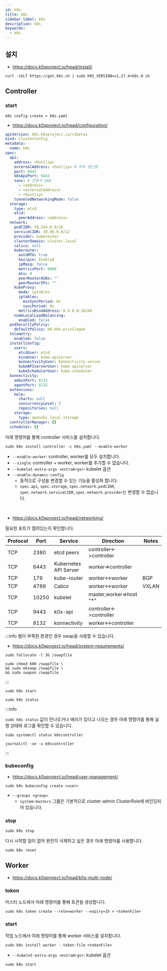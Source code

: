 ```yaml
---
id: k0s
title: k0s
sidebar_label: k0s
description: k0s
keywords:
  - k0s
---
```


## 설치

- https://docs.k0sproject.io/head/install/

```shell
curl -sSLf https://get.k0s.sh | sudo K0S_VERSION=v1.27.4+k0s.0 sh
```

## Controller

### start

```shell
k0s config create > k0s.yaml
```

- https://docs.k0sproject.io/head/configuration/

```yaml title="k0s.yaml"
apiVersion: k0s.k0sproject.io/v1beta1
kind: ClusterConfig
metadata:
  name: k0s
spec:
  api:
    address: <host|ip>
    externalAddress: <host|ip> # 외부 접근용
    port: 6443
    k0sApiPort: 9443
    sans: # 인증서 SAN
      - <address>
      - <externalAddress>
      - <host|ip>
    tunneledNetworkingMode: false
  storage:
    type: etcd
    etcd:
      peerAddress: <address>
  network:
    podCIDR: 10.244.0.0/16
    serviceCIDR: 10.96.0.0/12
    provider: kuberouter
    clusterDomain: cluster.local
    calico: null
    kuberouter:
      autoMTU: true
      hairpin: Enabled
      ipMasq: false
      metricsPort: 8080
      mtu: 0
      peerRouterASNs: ""
      peerRouterIPs: ""
    kubeProxy:
      mode: iptables
      iptables:
        minSyncPeriod: 0s
        syncPeriod: 0s
      metricsBindAddress: 0.0.0.0:10249
    nodeLocalLoadBalancing:
      enabled: false
  podSecurityPolicy:
    defaultPolicy: 00-k0s-privileged
  telemetry:
    enabled: false
  installConfig:
    users:
      etcdUser: etcd
      kineUser: kube-apiserver
      konnectivityUser: konnectivity-server
      kubeAPIserverUser: kube-apiserver
      kubeSchedulerUser: kube-scheduler
  konnectivity:
    adminPort: 8133
    agentPort: 8132
  extensions:
    helm:
      charts: null
      concurrencyLevel: 5
      repositories: null
    storage:
      type: openebs_local_storage
  controllerManager: {}
  scheduler: {}
```

아래 명령어를 통해 controller 서비스를 설치합니다.

```shell
sudo k0s install controller -c k0s.yaml --enable-worker
```

- `--enable-worker`: controller, worker를 모두 설치합니다.
- `--single`: controller + worker, worker를 추가할 수 없습니다.
- `--kubelet-extra-args <extraArgs>`: kubelet 옵션
- `--enable-dynamic-config`
  - 동적으로 구성을 변경할 수 있는 기능을 활성화 합니다.
  - `spec.api`, `spec.storage`, `spec.network.podCIDR`, `spec.network.serviceCIDR`, `spec.network.provider`는 변경할 수 없습니다.

<br />

- https://docs.k0sproject.io/head/networking/

필요한 포트가 열려있는지 확인합니다.

| Protocol | Port  | Service               | Direction                 | Notes |
| -------- | ----- | --------------------- | ------------------------- | ----- |
| TCP      | 2380  | etcd peers            | controller<-\>controller  |       |
| TCP      | 6443  | Kubernetes API Server | worker=\>controller       |       |
| TCP      | 179   | kube-router           | worker<-\>worker          | BGP   |
| TCP      | 4789  | Calico                | worker<-\>worker          | VXLAN |
| TCP      | 10250 | kubelet               | master,worker=\>host "\*" |       |
| TCP      | 9443  | k0s-api               | controller<-\>controller  |       |
| TCP      | 8132  | konnectivity          | worker<-\>controller      |       |

:::info
램이 부족한 환경인 경우 swap을 사용할 수 있습니다.

- https://docs.k0sproject.io/head/system-requirements/

```shell
sudo fallocate -l 3G /swapfile
```

```shell
sudo chmod 600 /swapfile \
&& sudo mkswap /swapfile \
&& sudo swapon /swapfile
```

:::

```shell
sudo k0s start
```

```shell
sudo k0s status
```

:::info

`sudo k0s status` 값이 안나오거나 에러가 있다고 나오는 경우 아래 명령어를 통해 실행 상태와 로그를 확인할 수 있습니다.

```shell
sudo systemctl status k0scontroller
```

```shell
journalctl -xe -u k0scontroller
```

:::

### kubeconfig

- https://docs.k0sproject.io/head/user-management/

```shell
sudo k0s kubeconfig create <user>
```

- `--groups <group>`
  - `system:masters` 그룹은 기본적으로 cluster-admin ClusterRole에 바인딩되어 있습니다.

### stop

```shell
sudo k0s stop
```

다시 시작할 일이 없어 완전히 삭제하고 싶은 경우 아래 명령어를 사용합니다.

```shell
sudo k0s reset
```

## Worker

- https://docs.k0sproject.io/head/k0s-multi-node/

### token

마스터 노드에서 아래 명령어를 통해 토큰을 생성합니다.

```shell
sudo k0s token create --role=worker --expiry=1h > <tokenFile>
```

### start

작업 노드에서 아래 명렁어를 통해 worker 서비스를 설치합니다.

```shell
sudo k0s install worker --token-file <tokenFile>
```

- `--kubelet-extra-args <extraArgs>`: kubelet 옵션

```shell
sudo k0s start
```
